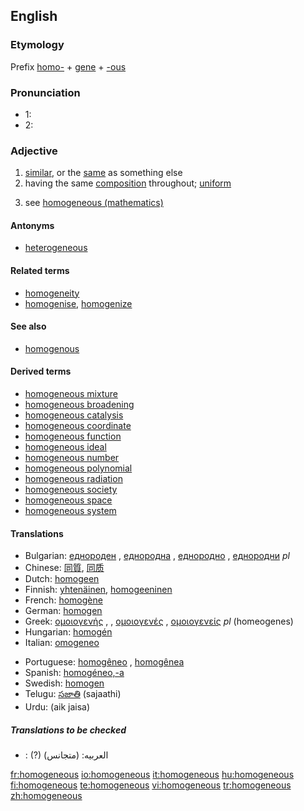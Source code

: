 ==English==

===Etymology===
Prefix [[homo-]] + [[gene]] + [[-ous]]

===Pronunciation===
*1: {{IPA|/ho.məˈdʒi.ni.əs/}}
*2: {{IPA|/həˈmɑ.dʒɪ.nəs/}}
*:{{audio|en-us-homogeneous.ogg|Audio (US)}}
*:{{audio|en-uk-homogeneous.ogg|Audio (UK)}}

===Adjective===
{{en-adj|-}}

# [[similar]], or the [[same]] as something else
# having the same [[composition]] throughout; [[uniform]]
# {{mathematics}} see [[w:homogeneous (mathematics)|homogeneous (mathematics)]]

====Antonyms====
*[[heterogeneous]]

====Related terms====
*[[homogeneity]]
*[[homogenise]], [[homogenize]]

====See also====
*[[homogenous]]

====Derived terms====
*[[homogeneous mixture]]
*[[homogeneous broadening]]
*[[homogeneous catalysis]]
*[[homogeneous coordinate]]
*[[homogeneous function]]
*[[homogeneous ideal]]
*[[homogeneous number]]
*[[homogeneous polynomial]]
*[[homogeneous radiation]]
*[[homogeneous society]]
*[[homogeneous space]]
*[[homogeneous system]]

====Translations====
{{top}}
*Bulgarian: [[еднороден]] {{m}}, [[еднородна]] {{f}}, [[еднородно]] {{n}}, [[еднородни]] ''pl''
*Chinese: [[同質]], [[同质]]
*Dutch: [[homogeen]]
*Finnish: [[yhtenäinen]], [[homogeeninen]]
*French: [[homogène]]
*German: [[homogen#German|homogen]]
*Greek: [[ομοιογενής]] {{m}}, {{f}}, [[ομοιογενές]] {{n}}, [[ομοιογενείς]] ''pl'' (homeogenes)
*Hungarian: [[homogén]]
*Italian: [[omogeneo]]
{{mid}}
*Portuguese: [[homogêneo]] {{m}}, [[homogênea]] {{f}}
*Spanish: [[homogéneo,-a]]
*Swedish: [[homogen#Swedish|homogen]]
*Telugu: [[సజాతి]] (sajaathi)
*Urdu: (aik jaisa)
{{bottom}}

=====Translations to be checked=====
*{{ttbc|Arabic}}: (?) العربيه: (متجانس)

[[fr:homogeneous]]
[[io:homogeneous]]
[[it:homogeneous]]
[[hu:homogeneous]]
[[fi:homogeneous]]
[[te:homogeneous]]
[[vi:homogeneous]]
[[tr:homogeneous]]
[[zh:homogeneous]]